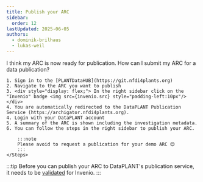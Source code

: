 ```yaml
---
title: Publish your ARC
sidebar:
  order: 12
lastUpdated: 2025-06-05
authors:
  - dominik-brilhaus
  - lukas-weil
---
```






<ViolaSays>
I think my ARC is now ready for publication.
How can I submit my ARC for a data publication? 
</ViolaSays>

<Card icon="gitlab" title="PLANTDataHUB">
    <Steps>

    1. Sign in to the [PLANTDataHUB](https://git.nfdi4plants.org)
    2. Navigate to the ARC you want to publish
    3. <div style="display: flex;"> In the right sidebar click on the "Invenio" badge <img src={invenio.src} style="padding-left:10px"/> </div>
    4. You are automatically redirected to the DataPLANT Publication Service (https://archigator.nfdi4plants.org).
    4. Login with your DataPLANT account
    5. A summary of the ARC is shown including the investigation metadata.
    6. You can follow the steps in the right sidebar to publish your ARC.
        
        :::note
        Please avoid to request a publication for your demo ARC 😉
        :::
    </Steps>
</Card>

:::tip
Before you can publish your ARC to DataPLANT's publication service, it needs to be [validated](/nfdi4plants.knowledgebase/start-here/validate-arc) for Invenio.
:::
